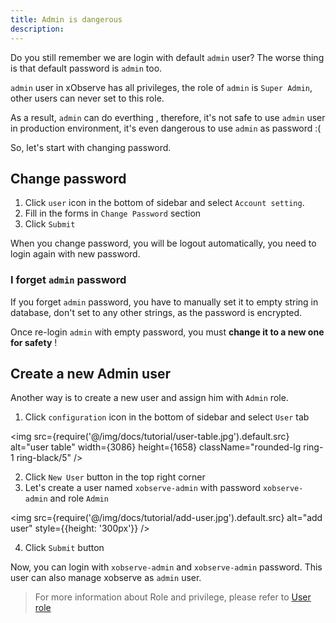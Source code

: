 ```yaml
---
title: Admin is dangerous 
description: 
---
```


Do you still remember we are login with default `admin` user? The worse thing is that default password is `admin` too.

`admin` user in xObserve has all privileges, the role of `admin` is `Super Admin`, other users can never set to this role.

As a result,  `admin` can do everthing , therefore, it's not safe to use `admin` user in production environment, it's even dangerous to use `admin` as password :(

So, let's start with changing password.

## Change password 

1. Click `user` icon in the bottom of sidebar and select `Account setting`.
2. Fill in the forms in `Change Password` section 
3. Click `Submit`

When you change password, you will be logout automatically, you need to login again with new password.

### I forget `admin` password 

If you forget `admin` password, you have to manually set it to empty string  in database, don't set to any other strings, as the password is encrypted. 

Once re-login `admin` with empty password, you must **change it to a new one for safety** !


## Create a new Admin user 

Another way is to create a new user and assign him with `Admin` role.

1. Click `configuration` icon in the bottom of sidebar and select `User` tab

<img src={require('@/img/docs/tutorial/user-table.jpg').default.src} alt="user table" width={3086} height={1658} className="rounded-lg ring-1 ring-black/5" />

2. Click `New User` button in the top right corner
3. Let's create a user named `xobserve-admin` with password `xobserve-admin` and role `Admin`

<img src={require('@/img/docs/tutorial/add-user.jpg').default.src} alt="add user" style={{height: '300px'}}  />

4. Click `Submit` button

Now, you can login with `xobserve-admin` and `xobserve-admin` password. This user can also manage xobserve as `admin` user. 

> For more information about Role and privilege, please refer to [User role](/docs/role)
